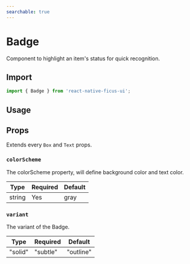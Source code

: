 ```yaml
---
searchable: true
---
```




# Badge

Component to highlight an item's status for quick recognition.

## Import

```js
import { Badge } from 'react-native-ficus-ui';
```

## Usage

<div className="mt-2">
  <ExpoDemo id="@bearstudio/ficus-ui-text" />
</div>

## Props

Extends every `Box` and `Text` props.

### `colorScheme`

The colorScheme property, will define background color and text color.

| Type   | Required | Default |
| ------ | -------- | ------- |
| string | Yes      | gray    |

### `variant`

The variant of the Badge.

| Type           | Required | Default |
| -------------- | -------- | ------- |
| "solid" | "subtle" | "outline" | No       | "subtle"    |